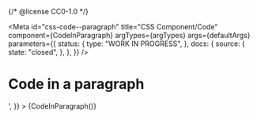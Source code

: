 {/* @license CC0-1.0 */}


<Meta
  id="css-code--paragraph"
  title="CSS Component/Code"
  component={CodeInParagraph}
  argTypes={argTypes}
  args={defaultArgs}
  parameters={{
    status: {
      type: "WORK IN PROGRESS",
    },
    docs: {
      source: {
        state: "closed",
      },
    },
  }}
/>

# Code in a paragraph

<Canvas>
  <Story
    name="Code in a paragraph"
    args={{
      textContent: '<input type="url" value="https://example.fi/">',
    }}
  >
    {CodeInParagraph()}
  </Story>
</Canvas>
